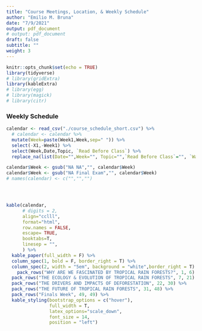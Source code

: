 ```yaml
---
title: "Course Meetings, Location, & Weekly Schedule"
author: "Emilio M. Bruna"
date: "7/9/2021"
output: pdf_document
# output: pdf_document
draft: false
subtitle: ""
weight: 3
---
```


```r
knitr::opts_chunk$set(echo = TRUE)
library(tidyverse)
# library(gridExtra)
library(kableExtra)
# library(egg)
# library(magick)
# library(citr)
```

### Weekly Schedule
      
```r
calendar <- read_csv("./course_schedule_short.csv") %>% 
  # calendar <- calendar %>% 
  mutate(Week=paste(Week1,Week,sep=" ")) %>% 
  select(-X1,-Week1) %>% 
  select(Week,Date,Topic, `Read Before Class`) %>% 
  replace_na(list(Date="",Week="", Topic="",`Read Before Class`="", `Watch Before Class`=""))

calendar$Week <- gsub("NA NA","", calendar$Week)
calendar$Week <- gsub("NA Final Exam","", calendar$Week)
# names(calendar) <- c("","","")




kable(calendar,
      # digits = 2,
      align="cclll",
      format="html",
      row.names = FALSE,
      escape= TRUE,
      booktabs=T,
      linesep = "",
      ) %>% 
  kable_paper(full_width = F) %>%
  column_spec(1, bold = F, border_right = T) %>%
  column_spec(2, width = "5em", background = "white",border_right = T) %>% 
    pack_rows("WHY ARE WE FASCINATED BY TROPICAL RAIN FORESTS?", 1, 6) %>%
  pack_rows("THE ECOLOGY & EVOLUTION OF TROPICAL RAIN FORESTS", 7, 21) %>%
  pack_rows("THE DRIVERS AND IMPACTS OF DEFORESTATION", 22, 30) %>%
  pack_rows("THE FUTURE OF TROPICAL RAIN FORESTS", 31, 48) %>%
  pack_rows("Finals Week", 49, 49) %>%
  kable_styling(bootstrap_options = c("hover"),
                full_width = T,
                latex_options="scale_down",
                font_size = 14,
                position = "left")

```